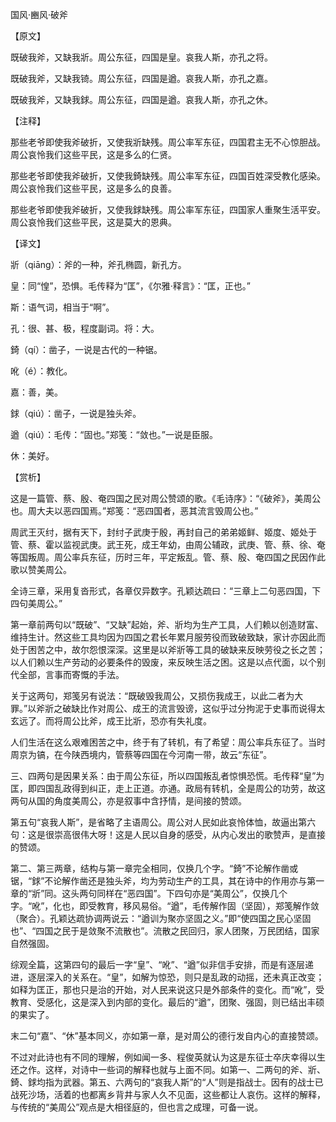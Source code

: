 

国风·豳风·破斧

【原文】

既破我斧，又缺我斨。周公东征，四国是皇。哀我人斯，亦孔之将。

既破我斧，又缺我锜。周公东征，四国是遒。哀我人斯，亦孔之嘉。

既破我斧，又缺我銶。周公东征，四国是遒。哀我人斯，亦孔之休。

【注释】

那些老爷即使我斧破折，又使我斨缺残。周公率军东征，四国君主无不心惊胆战。周公哀怜我们这些平民，这是多么的仁贤。

那些老爷即使我斧破折，又使我錡缺残。周公率军东征，四国百姓深受教化感染。周公哀怜我们这些平民，这是多么的良善。

那些老爷即使我斧破折，又使我銶缺残。周公率军东征，四国家人重聚生活平安。周公哀怜我们这些平民，这是莫大的恩典。

【译文】

斨（qiāng）：斧的一种，斧孔椭圆，新孔方。

皇：同“惶”，恐惧。毛传释为“匡”，《尔雅·释言》：“匡，正也。”

斯：语气词，相当于“啊”。

孔：很、甚、极，程度副词。将：大。

錡（qí）：凿子，一说是古代的一种锯。

吪（é）：教化。

嘉：善，美。

銶（qiú）：凿子，一说是独头斧。

遒（qiú）：毛传：“固也。”郑笺：“敛也。”一说是臣服。

休：美好。

【赏析】

这是一篇管、蔡、殷、奄四国之民对周公赞颂的歌。《毛诗序》：“《破斧》，美周公也。周大夫以恶四国焉。”郑笺：“恶四国者，恶其流言毁周公也。”

周武王灭纣，据有天下，封纣子武庚于殷，再封自己的弟弟姬鲜、姬度、姬处于管、蔡、霍以监视武庚。武王死，成王年幼，由周公辅政，武庚、管、蔡、徐、奄等国叛周。周公率兵东征，历时三年，平定叛乱。管、蔡、殷、奄四国之民因作此歌以赞美周公。

全诗三章，采用复沓形式，各章仅异数字。孔颖达疏曰：“三章上二句恶四国，下四句美周公。”

第一章前两句以“既破”、“又缺”起始，斧、斨均为生产工具，人们赖以创造财富、维持生计。然这些工具均因为四国之君长年累月服劳役而致破致缺，家计亦因此而处于困苦之中，故尔怨恨深深。这里是以斧斨等工具的破缺来反映劳役之长之苦；以人们赖以生产劳动的必要条件的毁废，来反映生活之困。这是以点代面，以个别代全部，言事而寄慨的手法。

关于这两句，郑笺另有说法：“既破毁我周公，又损伤我成王，以此二者为大罪。”以斧斨之破缺比作对周公、成王的流言毁谤，这似乎过分拘泥于史事而说得太玄远了。而将周公比斧，成王比斨，恐亦有失礼度。

人们生活在这么艰难困苦之中，终于有了转机，有了希望：周公率兵东征了。当时周京为镐，在今陕西境内，管蔡等四国在今河南一带，故云“东征”。

三、四两句是因果关系：由于周公东征，所以四国叛乱者惊惧恐慌。毛传释“皇”为匡，即四国乱政得到纠正，走上正道。亦通。政局有转机，全是周公的功劳，故这两句从国的角度美周公，亦是叙事中含抒情，是间接的赞颂。

第五句“哀我人斯”，是省略了主语周公。周公对人民如此哀怜体恤，故逼出第六句：这是很崇高很伟大呀！这是人民以自身的感受，从内心发出的歌赞声，是直接的赞颂。

第二、第三两章，结构与第一章完全相同，仅换几个字。“錡”不论解作凿或锯，“銶”不论解作凿还是独头斧，均为劳动生产的工具，其在诗中的作用亦与第一章的“斨”同。这头两句同样在“恶四国”。下四句亦是“美周公”，仅换几个字。“吪”，化也，即受教育，移风易俗。“遒”，毛传解作固（坚固），郑笺解作敛（聚合）。孔颖达疏协调两说云：“遒训为聚亦坚固之义。”即“使四国之民心坚固也”、“四国之民于是敛聚不流散也”。流散之民回归，家人团聚，万民团结，国家自然强固。

综观全篇，这第四句的最后一字“皇”、“吪”、“遒”似非信手安排，而是有逐层递进，逐层深入的关系在。“皇”，如解为惊恐，则只是乱政的动摇，还未真正改变；如释为匡正，那也只是治的开始，对人民来说这只是外部条件的变化。而“吪”，受教育、受感化，这是深入到内部的变化。最后的“遒”，团聚、强固，则已结出丰硕的果实了。

末二句“嘉”、“休”基本同义，亦如第一章，是对周公的德行发自内心的直接赞颂。

不过对此诗也有不同的理解，例如闻一多、程俊英就认为这是东征士卒庆幸得以生还之作。这样，对诗中一些词的解释也就与上面不同。如第一、二两句的斧、斨、錡、銶均指为武器。第五、六两句的“哀我人斯”的“人”则是指战士。因有的战士已战死沙场，活着的也都离乡背井与家人久不见面，这些都让人哀伤。这样的解释，与传统的“美周公”观点是大相径庭的，但也言之成理，可备一说。

